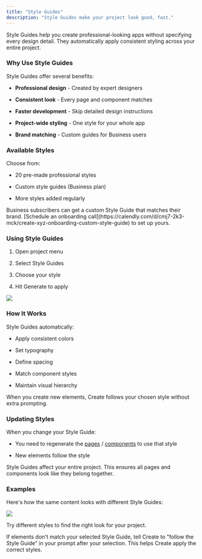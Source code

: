 ```yaml
---
title: "Style Guides"
description: "Style Guides make your project look good, fast."
---
```


Style Guides help you create professional-looking apps without specifying every design detail. They automatically apply consistent styling across your entire project.

### Why Use Style Guides

Style Guides offer several benefits:

* **Professional design** - Created by expert designers

* **Consistent look** - Every page and component matches

* **Faster development** - Skip detailed design instructions

* **Project-wide styling** - One style for your whole app

* **Brand matching** - Custom guides for Business users

### Available Styles

Choose from:

* 20 pre-made professional styles

* Custom style guides (Business plan)

* More styles added regularly

<Tip>
Business subscribers can get a custom Style Guide that matches their brand. [Schedule an onboarding call](https://calendly.com/d/cmj7-2k3-mck/create-xyz-onboarding-custom-style-guide) to set up yours.
</Tip>

### Using Style Guides

1. Open project menu

2. Select Style Guides

3. Choose your style

4. Hit Generate to apply

<img src="/images/style-guides/choose.gif" />

### How It Works

Style Guides automatically:

* Apply consistent colors

* Set typography

* Define spacing

* Match component styles

* Maintain visual hierarchy

When you create new elements, Create follows your chosen style without extra prompting.


### Updating Styles

When you change your Style Guide:

* You need to regenerate the [pages](/builder/pages) / [components](/builder/components) to use that style

* New elements follow the style

<Info>
Style Guides affect your entire project. This ensures all pages and components look like they belong together.
</Info>


### Examples

Here's how the same content looks with different Style Guides:

<img src="/images/style-guides/different.gif" />

Try different styles to find the right look for your project.

If elements don't match your selected Style Guide, tell Create to "follow the Style Guide" in your prompt after your selection. This helps Create apply the correct styles.

